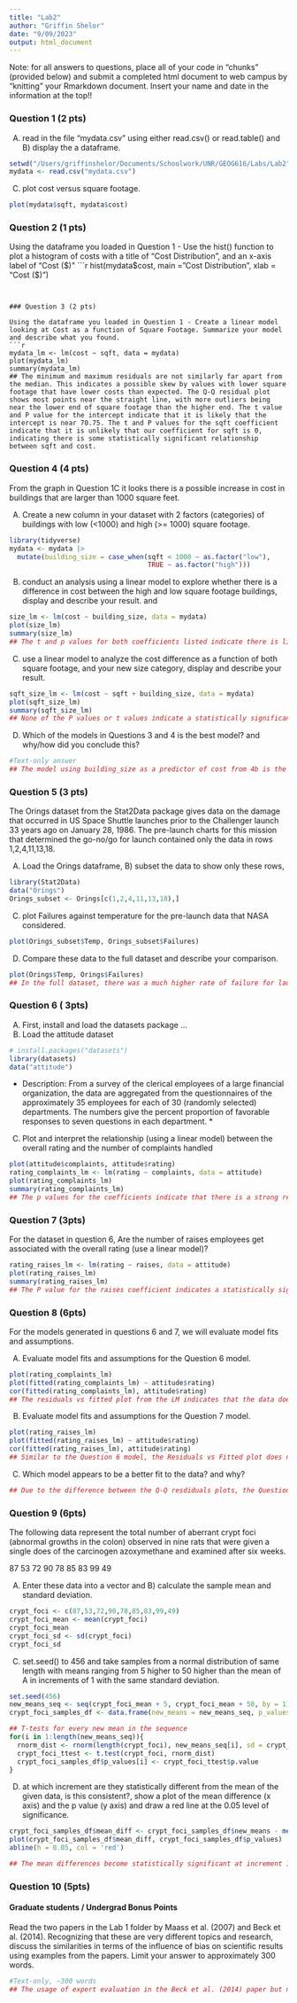 ```yaml
---
title: "Lab2"
author: "Griffin Shelor"
date: "9/09/2023"
output: html_document
---
```

Note: for all answers to questions, place all of your code in "chunks" (provided below) and submit a completed html document to web campus by "knitting" your Rmarkdown document.  Insert your name and date in the information at the top!!

### Question 1 (2 pts)

A) read in the file "mydata.csv" using either read.csv() or read.table() and B) display the a dataframe. 

```r
setwd("/Users/griffinshelor/Documents/Schoolwork/UNR/GEOG616/Labs/Lab2")
mydata <- read.csv("mydata.csv")
```

C) plot cost versus square footage.
```r
plot(mydata$sqft, mydata$cost)

```


### Question 2 (1 pts)

Using the dataframe you loaded in Question 1 - Use the hist() function to plot a histogram of costs with a title of "Cost Distribution", and an x-axis label of "Cost ($)"
```r
hist(mydata$cost, main = "Cost Distribution", xlab = "Cost ($)")
```


### Question 3 (2 pts)

Using the dataframe you loaded in Question 1 - Create a linear model looking at Cost as a function of Square Footage. Summarize your model and describe what you found.
```r
mydata_lm <- lm(cost ~ sqft, data = mydata)
plot(mydata_lm)
summary(mydata_lm)
## The minimum and maximum residuals are not similarly far apart from the median. This indicates a possible skew by values with lower square footage that have lower costs than expected. The Q-Q residual plot shows most points near the straight line, with more outliers being near the lower end of square footage than the higher end. The t value and P value for the intercept indicate that it is likely that the intercept is near 70.75. The t and P values for the sqft coefficient indicate that it is unlikely that our coefficient for sqft is 0, indicating there is some statistically significant relationship between sqft and cost.
```


### Question 4 (4 pts)
From the graph in Question 1C it looks there is a possible increase in cost in buildings that are larger than 1000 square feet. 

A) Create a new column in your dataset with 2 factors (categories) of buildings with low (<1000) and high (>= 1000) square footage. 
```r
library(tidyverse)
mydata <- mydata |>
  mutate(building_size = case_when(sqft < 1000 ~ as.factor("low"),
                                   TRUE ~ as.factor("high")))
```

B) conduct an analysis using a linear model to explore whether there is a difference in cost between the high and low square footage buildings, display and describe your result. and 
```r
size_lm <- lm(cost ~ building_size, data = mydata)
plot(size_lm)
summary(size_lm)
## The t and p values for both coefficients listed indicate there is likely a statistically significant relationship between building size and cost. The minimum residual being further from the median than the maximum residual indicates that there is a possible tail in the residuals. This could indicate skew. The Q-Q residual plot shows most points near the straight line, also indicating that there is a relationship between relative building size and cost. However, there is again an obvious outlier at the lower left corner of the Q-Q plot.This could affect the adjusted R^2 and explain why it is 0.46 as opposed to a higher value which would represent a stronger correlation.
```

C) use a linear model to analyze the cost difference as a function of both square footage, and your new size category, display and describe your result. 
```r
sqft_size_lm <- lm(cost ~ sqft + building_size, data = mydata)
plot(sqft_size_lm)
summary(sqft_size_lm)
## None of the P values or t values indicate a statistically significant relationship. The intercept comes closest, which makes sense based on the other models showing a relationship where cost goes up as building size goes up, whether building size is represented by specific square footage values or building size as factors. This is likely because sqft and building_size indicate the same attribute in different ways. This means that adding one of those variables to the model when the other is already present means we are not adding new information to the model. The Q-Q residuals plot is also very similar to the same plot from the previous models, indicating that cost does increase with building size, but not in a way that is different from either size variable being modeled on its own.
```

D) Which of the models in Questions 3 and 4 is the best model? and why/how did you conclude this?
```r
#Text-only answer
## The model using building_size as a predictor of cost from 4b is the best model because while the Q-Q residual plot looks very similar to the model from question 3, the p-values are lower for the intercept and for building size, which indicates a much stronger relationship between building size and cost, as well as a much stronger indication that the true intercept is approximately 304.5.
```


### Question 5 (3 pts)

The Orings dataset from the Stat2Data package gives data on the damage that occurred in US Space Shuttle launches prior to the Challenger launch 33 years ago on January 28, 1986. The pre-launch charts for this mission that determined the go-no/go for launch contained only the data in rows 1,2,4,11,13,18. 

A) Load the Orings dataframe, B) subset the data to show only these rows, 
```r
library(Stat2Data)
data("Orings")
Orings_subset <- Orings[c(1,2,4,11,13,18),]
```

C) plot Failures against temperature for the pre-launch data that NASA considered. 
```r
plot(Orings_subset$Temp, Orings_subset$Failures)
```

D) Compare these data to the full dataset and describe your comparison. 
```r
plot(Orings$Temp, Orings$Failures)
## In the full dataset, there was a much higher rate of failure for launches at below 65 degrees, but this may not be a meaningful conclusion since in the full data set a much smaller proportion of the launches happened at below 65 degrees. It is possible that the launches at below 65 degrees were outliers that would tend towards a more normal failure rate as more launches happened. The subset only included launches at above 65 degrees, so it does not provide any comparison at all, let alone a meaningful one.
```


### Question 6 ( 3pts)
A) First, install and load the datasets package ...
B) Load the attitude dataset

```r
# install.packages("datasets")
library(datasets)
data("attitude")
```

* Description:
From a survey of the clerical employees of a large financial organization, the data are aggregated from the questionnaires of the approximately 35 employees for each of 30 (randomly selected) departments. The numbers give the percent proportion of favorable responses to seven questions in each department. *

C) Plot and interpret the relationship (using a linear model) between the overall rating and the number of complaints handled
```r
plot(attitude$complaints, attitude$rating)
rating_complaints_lm <- lm(rating ~ complaints, data = attitude)
plot(rating_complaints_lm)
summary(rating_complaints_lm)
## The p values for the coefficients indicate that there is a strong relationship between complaints and rating. The scale-location plot does not indicate heteroscedasticity. The Q-Q residual plot does indicate light tails on both ends of the dataset, meaning that the residuals get unusually larger as complaints get towards the extreme lows or highs of the dataset. However, most of the points in that plot are close to the line, so they are likely not much of an issue and don't necessarily violate the assumption of a normal distribution.
```


### Question 7 (3pts)

For the dataset in question 6, Are the number of raises employees get associated with the overall rating (use a linear model)?

```r
rating_raises_lm <- lm(rating ~ raises, data = attitude)
plot(rating_raises_lm)
summary(rating_raises_lm)
## The P value for the raises coefficient indicates a statistically significant relationship between raises and ratings. The intercept's P-value does not indicate a statistically significant relationship, but the Residuals vs Fitted plot supports a linear relationship.
```


### Question 8 (6pts)

For the models generated in questions 6 and 7, we will evaluate model fits and assumptions. 

A) Evaluate model fits and assumptions for the Question 6 model.
```r
plot(rating_complaints_lm)
plot(fitted(rating_complaints_lm) ~ attitude$rating)
cor(fitted(rating_complaints_lm), attitude$rating)
## The residuals vs fitted plot from the LM indicates that the data does not display evidence of a non-linear relationship. However, the Q-Q residual plot has tails at both ends of the plot which indicate that the data does deviate from a normal distribution.
```

B) Evaluate model fits and assumptions for the Question 7 model.
```r
plot(rating_raises_lm)
plot(fitted(rating_raises_lm) ~ attitude$rating)
cor(fitted(rating_raises_lm), attitude$rating)
## Similar to the Question 6 model, the Residuals vs Fitted plot does not display evidence of a non-linear relationship. While the Q-Q Residuals plot does display a few outliers, they are closer to the line and the plot does not display as many tails like the Question 6 model does. This is evidence that the residuals more closely resemble a normal distribution.
```

C) Which model appears to be a better fit to the data? and why?
```r
## Due to the difference between the Q-Q resdiduals plots, the Question 7 model predicting rating from raises is better since it does not include tails or deviate from the straight dashed line.
```


### Question 9 (6pts)

The following data represent the total number of aberrant crypt foci (abnormal growths in the colon) observed in nine rats that were given a single does of the carcinogen azoxymethane and examined after six weeks. 

87 53 72 90 78 85 83 99 49

A) Enter these data into a vector and B) calculate the sample mean and standard deviation. 
```r
crypt_foci <- c(87,53,72,90,78,85,83,99,49)
crypt_foci_mean <- mean(crypt_foci)
crypt_foci_mean
crypt_foci_sd <- sd(crypt_foci)
crypt_foci_sd
```

C) set.seed() to 456 and take samples from a normal distribution of same length with means ranging from 5 higher to 50 higher than the mean of A in increments of 1 with the same standard deviation.
```r
set.seed(456)
new_means_seq <- seq(crypt_foci_mean + 5, crypt_foci_mean + 50, by = 1)
crypt_foci_samples_df <- data.frame(new_means = new_means_seq, p_values = 0)

## T-tests for every new mean in the sequence
for(i in 1:length(new_means_seq)){
  rnorm_dist <- rnorm(length(crypt_foci), new_means_seq[i], sd = crypt_foci_sd)
  crypt_foci_ttest <- t.test(crypt_foci, rnorm_dist)
  crypt_foci_samples_df$p_values[i] <- crypt_foci_ttest$p.value
}
```

D) at which increment are they statistically different from the mean of the given data, is this consistent?, show a plot of the mean difference (x axis) and the p value (y axis) and draw a red line at the 0.05 level of significance.
```r

crypt_foci_samples_df$mean_diff <- crypt_foci_samples_df$new_means - mean(crypt_foci)
plot(crypt_foci_samples_df$mean_diff, crypt_foci_samples_df$p_values)
abline(h = 0.05, col = 'red')

## The mean differences become statistically significant at increment 14, but do not become consistently significant until increment 25.
```

### Question 10 (5pts)

#### Graduate students / Undergrad Bonus Points

Read the two papers in the Lab 1 folder by Maass et al. (2007) and Beck et al. (2014). Recognizing that these are very different topics and research, discuss the similarities in terms of the influence of bias on scientific results using examples from the papers. Limit your answer to approximately 300 words.

```r
#Text-only, ~300 words
## The usage of expert evaluation in the Beck et al. (2014) paper but not in the Maass et al. (2007) paper resulted in some similarities in terms of its impact on the results and conclusions of the respective papers. In Maass et al., expert opinions were not used to evaluate the beauty or quality of the soccer goals shown to study participants, but one of the conclusions by Maass et al. was that showing soccer goals to non-experts likely resulted in lower spatial effects in the results and that showing the same goals to soccer experts would likely result in more variance in how “beautiful” a goal was based on soccer experts being more attuned to what distinguishes one soccer goal from another. The Beck et al. (2014) paper included expert analysis of their SDM models and found that Maxent models with fewer background points were graded better by the expert than models with many background points. However, this inclusion of expert analysis could potentially be subject to bias on its own. The authors found that when using fewer background points, their AUC_Maxent reflected a decrease in model quality, an opposite relationship to the trend in expert grading. The goal of using expert assessment to measure model quality in the Beck et al. paper was to discover a way to minimize spatial bias of the GBIF and other similar distributional database. However, expert assessment and model accuracy measurements such as AUC disagreed over whether this occurred. The authors concluded that this was a result of AUC being affected by data bias and thus is not reliable as an indicator of model quality. One question that does not get answered by the Beck et al. paper is whether the expert analysis used to evaluate model quality could potentially be subject to similar spatial bias as detected in the Maass et al. paper on the subjective beauty of soccer goals and violence of movie scenes.
```
